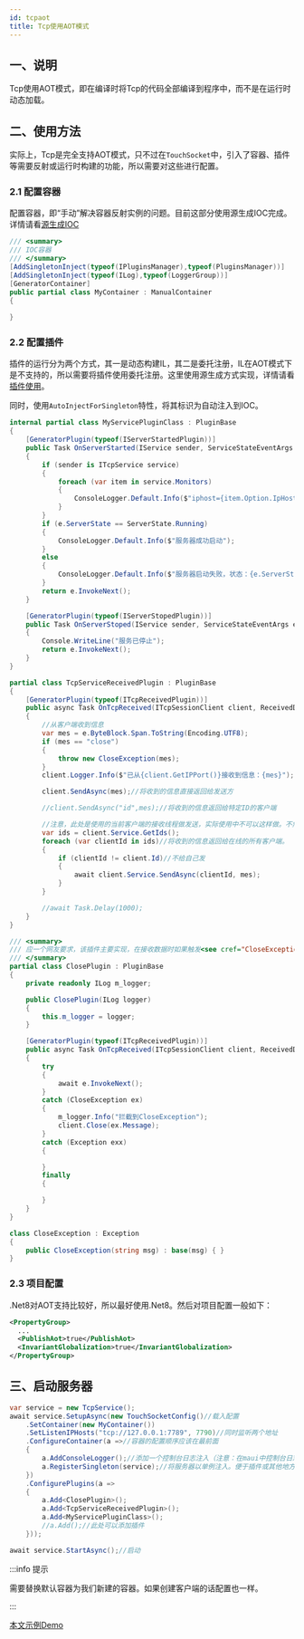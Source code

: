 ```yaml
---
id: tcpaot
title: Tcp使用AOT模式
---
```



## 一、说明

Tcp使用AOT模式，即在编译时将Tcp的代码全部编译到程序中，而不是在运行时动态加载。

## 二、使用方法

实际上，Tcp是完全支持AOT模式，只不过在`TouchSocket`中，引入了容器、插件等需要反射或运行时构建的功能，所以需要对这些进行配置。

### 2.1 配置容器

配置容器，即“手动”解决容器反射实例的问题。目前这部分使用源生成IOC完成。详情请看[源生成IOC](./ioc.mdx)

```csharp showLineNumbers
/// <summary>
/// IOC容器
/// </summary>
[AddSingletonInject(typeof(IPluginsManager),typeof(PluginsManager))]
[AddSingletonInject(typeof(ILog),typeof(LoggerGroup))]
[GeneratorContainer]
public partial class MyContainer : ManualContainer
{
  
}
```

### 2.2 配置插件

插件的运行分为两个方式，其一是动态构建IL，其二是委托注册，IL在AOT模式下是不支持的，所以需要将插件使用委托注册。这里使用源生成方式实现，详情请看[插件使用](./pluginsmanager.mdx)。

同时，使用`AutoInjectForSingleton`特性，将其标识为自动注入到IOC。

```csharp showLineNumbers
internal partial class MyServicePluginClass : PluginBase
{
    [GeneratorPlugin(typeof(IServerStartedPlugin))]
    public Task OnServerStarted(IService sender, ServiceStateEventArgs e)
    {
        if (sender is ITcpService service)
        {
            foreach (var item in service.Monitors)
            {
                ConsoleLogger.Default.Info($"iphost={item.Option.IpHost}");
            }
        }
        if (e.ServerState == ServerState.Running)
        {
            ConsoleLogger.Default.Info($"服务器成功启动");
        }
        else
        {
            ConsoleLogger.Default.Info($"服务器启动失败，状态：{e.ServerState}，异常：{e.Exception}");
        }
        return e.InvokeNext();
    }

    [GeneratorPlugin(typeof(IServerStopedPlugin))]
    public Task OnServerStoped(IService sender, ServiceStateEventArgs e)
    {
        Console.WriteLine("服务已停止");
        return e.InvokeNext();
    }
}

partial class TcpServiceReceivedPlugin : PluginBase
{
    [GeneratorPlugin(typeof(ITcpReceivedPlugin))]
    public async Task OnTcpReceived(ITcpSessionClient client, ReceivedDataEventArgs e)
    {
        //从客户端收到信息
        var mes = e.ByteBlock.Span.ToString(Encoding.UTF8);
        if (mes == "close")
        {
            throw new CloseException(mes);
        }
        client.Logger.Info($"已从{client.GetIPPort()}接收到信息：{mes}");

        client.SendAsync(mes);//将收到的信息直接返回给发送方

        //client.SendAsync("id",mes);//将收到的信息返回给特定ID的客户端

        //注意，此处是使用的当前客户端的接收线程做发送，实际使用中不可以这样做。不然一个客户端阻塞，将导致本客户端无法接收数据。
        var ids = client.Service.GetIds();
        foreach (var clientId in ids)//将收到的信息返回给在线的所有客户端。
        {
            if (clientId != client.Id)//不给自己发
            {
                await client.Service.SendAsync(clientId, mes);
            }
        }

        //await Task.Delay(1000);
    }
}

/// <summary>
/// 应一个网友要求，该插件主要实现，在接收数据时如果触发<see cref="CloseException"/>异常，则断开连接。
/// </summary>
partial class ClosePlugin : PluginBase
{
    private readonly ILog m_logger;

    public ClosePlugin(ILog logger)
    {
        this.m_logger = logger;
    }

    [GeneratorPlugin(typeof(ITcpReceivedPlugin))]
    public async Task OnTcpReceived(ITcpSessionClient client, ReceivedDataEventArgs e)
    {
        try
        {
            await e.InvokeNext();
        }
        catch (CloseException ex)
        {
            m_logger.Info("拦截到CloseException");
            client.Close(ex.Message);
        }
        catch (Exception exx)
        {

        }
        finally
        {

        }
    }
}

class CloseException : Exception
{
    public CloseException(string msg) : base(msg) { }
}
```

### 2.3 项目配置

.Net8对AOT支持比较好，所以最好使用.Net8。然后对项目配置一般如下：

```xml {3,4}
<PropertyGroup>
  ...
  <PublishAot>true</PublishAot>
  <InvariantGlobalization>true</InvariantGlobalization>
</PropertyGroup>
```

## 三、启动服务器

```csharp {3}
var service = new TcpService();
await service.SetupAsync(new TouchSocketConfig()//载入配置
    .SetContainer(new MyContainer())
    .SetListenIPHosts("tcp://127.0.0.1:7789", 7790)//同时监听两个地址
    .ConfigureContainer(a =>//容器的配置顺序应该在最前面
    {
        a.AddConsoleLogger();//添加一个控制台日志注入（注意：在maui中控制台日志不可用）
        a.RegisterSingleton(service);//将服务器以单例注入。便于插件或其他地方获取。
    })
    .ConfigurePlugins(a =>
    {
        a.Add<ClosePlugin>();
        a.Add<TcpServiceReceivedPlugin>();
        a.Add<MyServicePluginClass>();
        //a.Add();//此处可以添加插件
    }));

await service.StartAsync();//启动
```

:::info 提示

需要替换默认容器为我们新建的容器。如果创建客户端的话配置也一样。

:::  

[本文示例Demo](https://gitee.com/RRQM_Home/TouchSocket/tree/master/examples_aot/Tcp/TcpConsoleApp)

